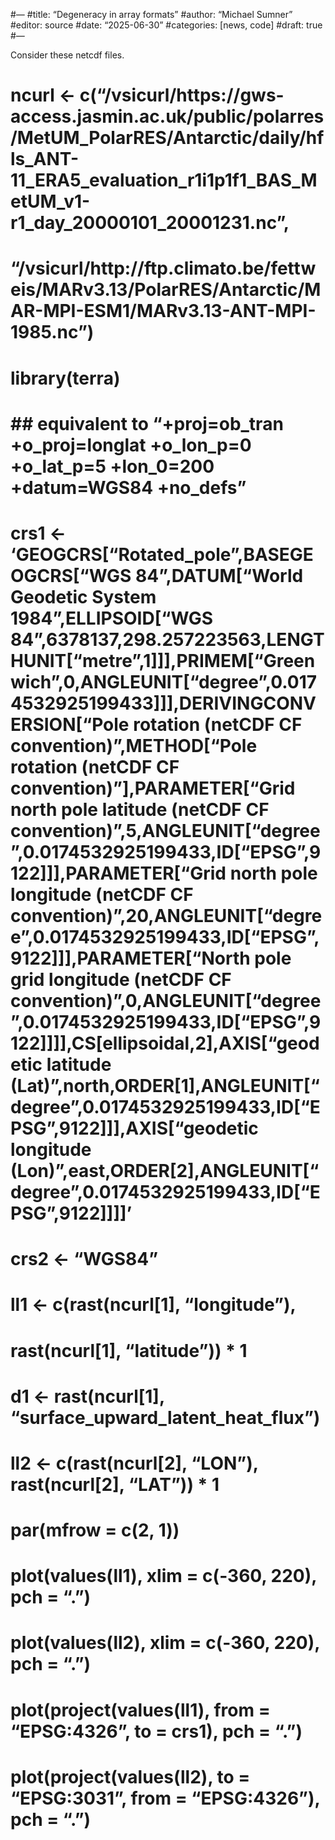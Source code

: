 #---
#title: "Degeneracy in array formats"
#author: "Michael Sumner"
#editor: source
#date: "2025-06-30"
#categories: [news, code]
#draft: true
#---


Consider these netcdf files. 

# ncurl <- c("/vsicurl/https://gws-access.jasmin.ac.uk/public/polarres/MetUM_PolarRES/Antarctic/daily/hfls_ANT-11_ERA5_evaluation_r1i1p1f1_BAS_MetUM_v1-r1_day_20000101_20001231.nc", 
#            "/vsicurl/http://ftp.climato.be/fettweis/MARv3.13/PolarRES/Antarctic/MAR-MPI-ESM1/MARv3.13-ANT-MPI-1985.nc")
# 
# library(terra)
# 
# ## equivalent to "+proj=ob_tran +o_proj=longlat +o_lon_p=0 +o_lat_p=5 +lon_0=200 +datum=WGS84 +no_defs"
# crs1 <- 'GEOGCRS["Rotated_pole",BASEGEOGCRS["WGS 84",DATUM["World Geodetic System 1984",ELLIPSOID["WGS 84",6378137,298.257223563,LENGTHUNIT["metre",1]]],PRIMEM["Greenwich",0,ANGLEUNIT["degree",0.0174532925199433]]],DERIVINGCONVERSION["Pole rotation (netCDF CF convention)",METHOD["Pole rotation (netCDF CF convention)"],PARAMETER["Grid north pole latitude (netCDF CF convention)",5,ANGLEUNIT["degree",0.0174532925199433,ID["EPSG",9122]]],PARAMETER["Grid north pole longitude (netCDF CF convention)",20,ANGLEUNIT["degree",0.0174532925199433,ID["EPSG",9122]]],PARAMETER["North pole grid longitude (netCDF CF convention)",0,ANGLEUNIT["degree",0.0174532925199433,ID["EPSG",9122]]]],CS[ellipsoidal,2],AXIS["geodetic latitude (Lat)",north,ORDER[1],ANGLEUNIT["degree",0.0174532925199433,ID["EPSG",9122]]],AXIS["geodetic longitude (Lon)",east,ORDER[2],ANGLEUNIT["degree",0.0174532925199433,ID["EPSG",9122]]]]'
# crs2 <- "WGS84"
# ll1 <- c(rast(ncurl[1], "longitude"), 
#          rast(ncurl[1], "latitude")) * 1
# d1 <- rast(ncurl[1], "surface_upward_latent_heat_flux")
# 
# ll2 <- c(rast(ncurl[2], "LON"), rast(ncurl[2], "LAT")) * 1
# par(mfrow = c(2, 1))
# plot(values(ll1), xlim = c(-360, 220), pch = ".")
# plot(values(ll2), xlim = c(-360, 220), pch = ".")
# 
# plot(project(values(ll1), from = "EPSG:4326", to = crs1), pch = ".")
# plot(project(values(ll2), to = "EPSG:3031", from = "EPSG:4326"), pch = ".")


